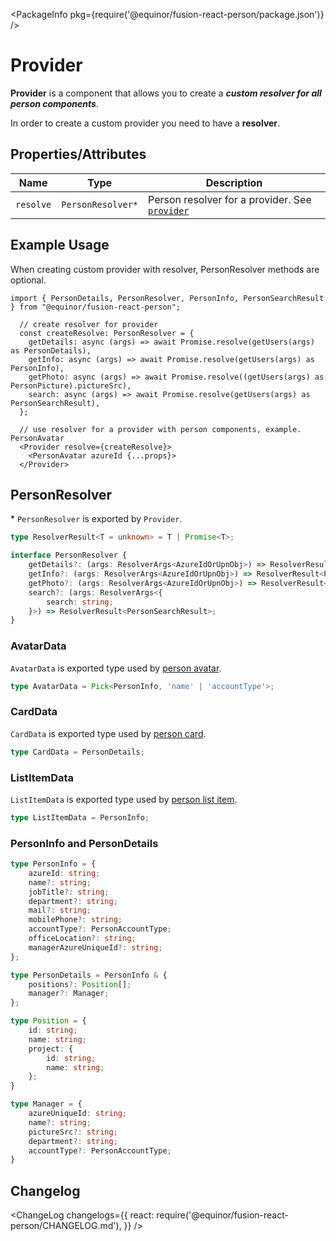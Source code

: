 
<Meta title="Data/Person/Provider" component={Provider} />

<PackageInfo pkg={require('@equinor/fusion-react-person/package.json')} />

# Provider

**Provider** is a component that allows you to create a ***custom resolver for all person components***.

In order to create a custom provider you need to have a **resolver**.

## Properties/Attributes

Name                      | Type                            | Description
------------------------- | -----------------------------   | -----------
`resolve`                 | `PersonResolver*`               | Person resolver for a provider. See [`provider`](https://github.com/equinor/fusion-react-components/blob/main/packages/person/src/Provider.tsx) 

## Example Usage

When creating custom provider with resolver, PersonResolver methods are optional.

```tsx
import { PersonDetails, PersonResolver, PersonInfo, PersonSearchResult } from "@equinor/fusion-react-person";

  // create resolver for provider
  const createResolve: PersonResolver = {
    getDetails: async (args) => await Promise.resolve(getUsers(args) as PersonDetails),
    getInfo: async (args) => await Promise.resolve(getUsers(args) as PersonInfo),
    getPhoto: async (args) => await Promise.resolve((getUsers(args) as PersonPicture).pictureSrc),
    search: async (args) => await Promise.resolve(getUsers(args) as PersonSearchResult),
  };

  // use resolver for a provider with person components, example. PersonAvatar
  <Provider resolve={createResolve}> 
    <PersonAvatar azureId {...props}>
  </Provider>

```

## PersonResolver

\*  `PersonResolver` is exported by `Provider`.
```ts
type ResolverResult<T = unknown> = T | Promise<T>;

interface PersonResolver {
    getDetails?: (args: ResolverArgs<AzureIdOrUpnObj>) => ResolverResult<PersonDetails>;
    getInfo?: (args: ResolverArgs<AzureIdOrUpnObj>) => ResolverResult<PersonInfo>;
    getPhoto?: (args: ResolverArgs<AzureIdOrUpnObj>) => ResolverResult<string>;
    search?: (args: ResolverArgs<{
        search: string;
    }>) => ResolverResult<PersonSearchResult>;
}
```

### AvatarData
`AvatarData` is exported type used by [person avatar](?path=/docs/data-person-avatar--page).
```ts
type AvatarData = Pick<PersonInfo, 'name' | 'accountType'>;
```

### CardData
`CardData` is exported type used by [person card](?path=/docs/data-person-card--page).
```ts
type CardData = PersonDetails;
```

### ListItemData
`ListItemData` is exported type used by [person list item](?path=/docs/data-person-list-item--page).
```ts
type ListItemData = PersonInfo;
```
### PersonInfo and PersonDetails
```ts
type PersonInfo = {
    azureId: string;
    name?: string;
    jobTitle?: string;
    department?: string;
    mail?: string;
    mobilePhone?: string;
    accountType?: PersonAccountType;
    officeLocation?: string;
    managerAzureUniqueId?: string;
};

type PersonDetails = PersonInfo & {
    positions?: Position[];
    manager?: Manager;
};

type Position = {
    id: string;
    name: string;
    project: {
        id: string;
        name: string;
    };
}

type Manager = {
    azureUniqueId: string;
    name?: string;
    pictureSrc?: string;
    department?: string;
    accountType?: PersonAccountType;
}
```

## Changelog

<ChangeLog
  changelogs={{
    react: require('@equinor/fusion-react-person/CHANGELOG.md'),
  }}
/>
